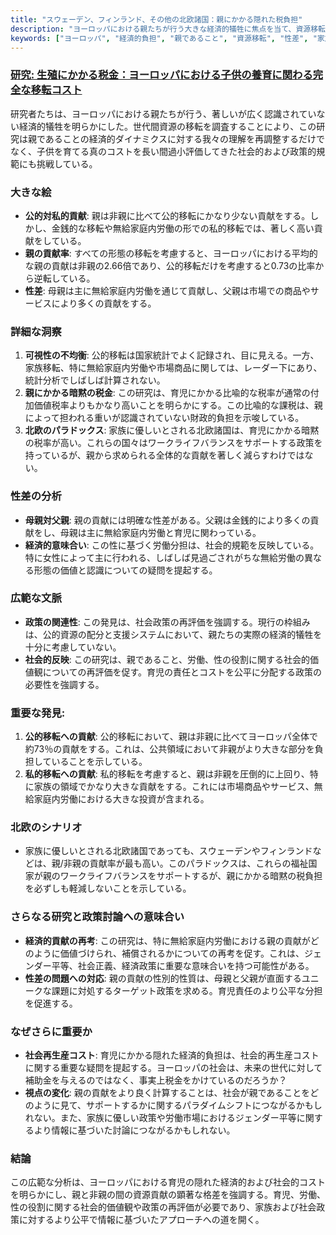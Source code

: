 ```yaml
---
title: "スウェーデン、フィンランド、その他の北欧諸国：親にかかる隠れた税負担"
description: "ヨーロッパにおける親たちが行う大きな経済的犠牲に焦点を当て、資源移転と性差の影響を詳述する。"
keywords: ["ヨーロッパ", "経済的負担", "親であること", "資源移転", "性差", "家族政策", "北欧諸国", "無給家庭内労働", "社会再生産コスト", "財政的負担"]
---
```


### [研究: 生殖にかかる税金：ヨーロッパにおける子供の養育に関わる完全な移転コスト](https://royalsocietypublishing.org/doi/10.1098/rsos.230759#d1e3336)

研究者たちは、ヨーロッパにおける親たちが行う、著しいが広く認識されていない経済的犠牲を明らかにした。世代間資源の移転を調査することにより、この研究は親であることの経済的ダイナミクスに対する我々の理解を再調整するだけでなく、子供を育てる真のコストを長い間過小評価してきた社会的および政策的規範にも挑戦している。

### **大きな絵**

* **公的対私的貢献**: 親は非親に比べて公的移転にかなり少ない貢献をする。しかし、金銭的な移転や無給家庭内労働の形での私的移転では、著しく高い貢献をしている。
* **親の貢献率**: すべての形態の移転を考慮すると、ヨーロッパにおける平均的な親の貢献は非親の2.66倍であり、公的移転だけを考慮すると0.73の比率から逆転している。
* **性差**: 母親は主に無給家庭内労働を通じて貢献し、父親は市場での商品やサービスにより多くの貢献をする。

### **詳細な洞察**

1. **可視性の不均衡**: 公的移転は国家統計でよく記録され、目に見える。一方、家族移転、特に無給家庭内労働や市場商品に関しては、レーダー下にあり、統計分析でしばしば計算されない。
2. **親にかかる暗黙の税金**: この研究は、育児にかかる比喩的な税率が通常の付加価値税率よりもかなり高いことを明らかにする。この比喩的な課税は、親によって担われる重いが認識されていない財政的負担を示唆している。
3. **北欧のパラドックス**: 家族に優しいとされる北欧諸国は、育児にかかる暗黙の税率が高い。これらの国々はワークライフバランスをサポートする政策を持っているが、親から求められる全体的な貢献を著しく減らすわけではない。

### **性差の分析**

* **母親対父親**: 親の貢献には明確な性差がある。父親は金銭的により多くの貢献をし、母親は主に無給家庭内労働と育児に関わっている。
* **経済的意味合い**: この性に基づく労働分担は、社会的規範を反映している。特に女性によって主に行われる、しばしば見過ごされがちな無給労働の異なる形態の価値と認識についての疑問を提起する。

### **広範な文脈**

* **政策の関連性**: この発見は、社会政策の再評価を強調する。現行の枠組みは、公的資源の配分と支援システムにおいて、親たちの実際の経済的犠牲を十分に考慮していない。
* **社会的反映**: この研究は、親であること、労働、性の役割に関する社会的価値観についての再評価を促す。育児の責任とコストを公平に分配する政策の必要性を強調する。

### **重要な発見**:

1. **公的移転への貢献**: 公的移転において、親は非親に比べてヨーロッパ全体で約73％の貢献をする。これは、公共領域において非親がより大きな部分を負担していることを示している。
2. **私的移転への貢献**: 私的移転を考慮すると、親は非親を圧倒的に上回り、特に家族の領域でかなり大きな貢献をする。これには市場商品やサービス、無給家庭内労働における大きな投資が含まれる。

### **北欧のシナリオ**

* 家族に優しいとされる北欧諸国であっても、スウェーデンやフィンランドなどは、親/非親の貢献率が最も高い。このパラドックスは、これらの福祉国家が親のワークライフバランスをサポートするが、親にかかる暗黙の税負担を必ずしも軽減しないことを示している。

### **さらなる研究と政策討論への意味合い**

* **経済的貢献の再考**: この研究は、特に無給家庭内労働における親の貢献がどのように価値づけられ、補償されるかについての再考を促す。これは、ジェンダー平等、社会正義、経済政策に重要な意味合いを持つ可能性がある。
* **性差の問題への対応**: 親の貢献の性別的性質は、母親と父親が直面するユニークな課題に対処するターゲット政策を求める。育児責任のより公平な分担を促進する。

### **なぜさらに重要か**

* **社会再生産コスト**: 育児にかかる隠れた経済的負担は、社会的再生産コストに関する重要な疑問を提起する。ヨーロッパの社会は、未来の世代に対して補助金を与えるのではなく、事実上税金をかけているのだろうか？
* **視点の変化**: 親の貢献をより良く計算することは、社会が親であることをどのように見て、サポートするかに関するパラダイムシフトにつながるかもしれない。また、家族に優しい政策や労働市場におけるジェンダー平等に関するより情報に基づいた討論につながるかもしれない。

### **結論**

この広範な分析は、ヨーロッパにおける育児の隠れた経済的および社会的コストを明らかにし、親と非親の間の資源貢献の顕著な格差を強調する。育児、労働、性の役割に関する社会的価値観や政策の再評価が必要であり、家族および社会政策に対するより公平で情報に基づいたアプローチへの道を開く。
